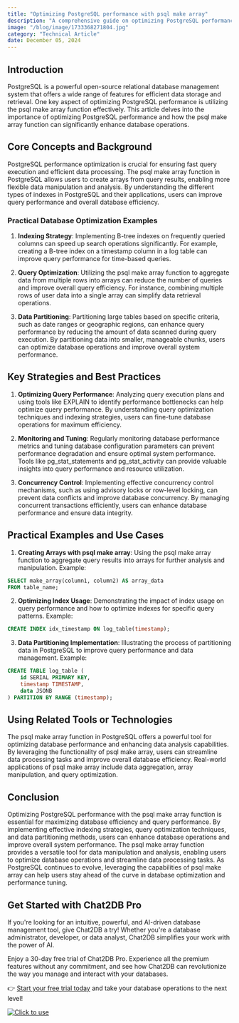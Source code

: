 ```yaml
---
title: "Optimizing PostgreSQL performance with psql make array"
description: "A comprehensive guide on optimizing PostgreSQL performance using psql make array function."
image: "/blog/image/1733368271804.jpg"
category: "Technical Article"
date: December 05, 2024
---
```


## Introduction
PostgreSQL is a powerful open-source relational database management system that offers a wide range of features for efficient data storage and retrieval. One key aspect of optimizing PostgreSQL performance is utilizing the psql make array function effectively. This article delves into the importance of optimizing PostgreSQL performance and how the psql make array function can significantly enhance database operations.

## Core Concepts and Background
PostgreSQL performance optimization is crucial for ensuring fast query execution and efficient data processing. The psql make array function in PostgreSQL allows users to create arrays from query results, enabling more flexible data manipulation and analysis. By understanding the different types of indexes in PostgreSQL and their applications, users can improve query performance and overall database efficiency.

### Practical Database Optimization Examples
1. **Indexing Strategy**: Implementing B-tree indexes on frequently queried columns can speed up search operations significantly. For example, creating a B-tree index on a timestamp column in a log table can improve query performance for time-based queries.

2. **Query Optimization**: Utilizing the psql make array function to aggregate data from multiple rows into arrays can reduce the number of queries and improve overall query efficiency. For instance, combining multiple rows of user data into a single array can simplify data retrieval operations.

3. **Data Partitioning**: Partitioning large tables based on specific criteria, such as date ranges or geographic regions, can enhance query performance by reducing the amount of data scanned during query execution. By partitioning data into smaller, manageable chunks, users can optimize database operations and improve overall system performance.

## Key Strategies and Best Practices
1. **Optimizing Query Performance**: Analyzing query execution plans and using tools like EXPLAIN to identify performance bottlenecks can help optimize query performance. By understanding query optimization techniques and indexing strategies, users can fine-tune database operations for maximum efficiency.

2. **Monitoring and Tuning**: Regularly monitoring database performance metrics and tuning database configuration parameters can prevent performance degradation and ensure optimal system performance. Tools like pg_stat_statements and pg_stat_activity can provide valuable insights into query performance and resource utilization.

3. **Concurrency Control**: Implementing effective concurrency control mechanisms, such as using advisory locks or row-level locking, can prevent data conflicts and improve database concurrency. By managing concurrent transactions efficiently, users can enhance database performance and ensure data integrity.

## Practical Examples and Use Cases
1. **Creating Arrays with psql make array**: Using the psql make array function to aggregate query results into arrays for further analysis and manipulation. Example:
```sql
SELECT make_array(column1, column2) AS array_data
FROM table_name;
```

2. **Optimizing Index Usage**: Demonstrating the impact of index usage on query performance and how to optimize indexes for specific query patterns. Example:
```sql
CREATE INDEX idx_timestamp ON log_table(timestamp);
```

3. **Data Partitioning Implementation**: Illustrating the process of partitioning data in PostgreSQL to improve query performance and data management. Example:
```sql
CREATE TABLE log_table (
    id SERIAL PRIMARY KEY,
    timestamp TIMESTAMP,
    data JSONB
) PARTITION BY RANGE (timestamp);
```

## Using Related Tools or Technologies
The psql make array function in PostgreSQL offers a powerful tool for optimizing database performance and enhancing data analysis capabilities. By leveraging the functionality of psql make array, users can streamline data processing tasks and improve overall database efficiency. Real-world applications of psql make array include data aggregation, array manipulation, and query optimization.

## Conclusion
Optimizing PostgreSQL performance with the psql make array function is essential for maximizing database efficiency and query performance. By implementing effective indexing strategies, query optimization techniques, and data partitioning methods, users can enhance database operations and improve overall system performance. The psql make array function provides a versatile tool for data manipulation and analysis, enabling users to optimize database operations and streamline data processing tasks. As PostgreSQL continues to evolve, leveraging the capabilities of psql make array can help users stay ahead of the curve in database optimization and performance tuning.

## Get Started with Chat2DB Pro

If you're looking for an intuitive, powerful, and AI-driven database management tool, give Chat2DB a try! Whether you're a database administrator, developer, or data analyst, Chat2DB simplifies your work with the power of AI.

Enjoy a 30-day free trial of Chat2DB Pro. Experience all the premium features without any commitment, and see how Chat2DB can revolutionize the way you manage and interact with your databases.

👉 [Start your free trial today](https://chat2db.ai/pricing) and take your database operations to the next level!


[![Click to use](/image/blog/bg/chat2db.jpg)](https://app.chat2db-ai.com/)

